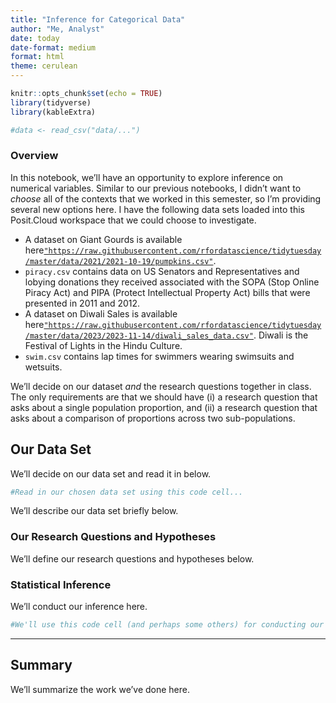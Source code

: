 ```yaml
---
title: "Inference for Categorical Data"
author: "Me, Analyst"
date: today
date-format: medium
format: html
theme: cerulean
---
```


```r
knitr::opts_chunk$set(echo = TRUE)
library(tidyverse)
library(kableExtra)

#data <- read_csv("data/...")
```

### Overview

In this notebook, we'll have an opportunity to explore inference on numerical variables. Similar to our previous notebooks, I didn't want to *choose* all of the contexts that we worked in this semester, so I'm providing several new options here. I have the following data sets loaded into this Posit.Cloud workspace that we could choose to investigate.

+ A dataset on Giant Gourds is available here[`"https://raw.githubusercontent.com/rfordatascience/tidytuesday/master/data/2021/2021-10-19/pumpkins.csv"`](https://raw.githubusercontent.com/rfordatascience/tidytuesday/master/data/2021/2021-10-19/pumpkins.csv).
+ `piracy.csv` contains data on US Senators and Representatives and lobying donations they received associated with the SOPA (Stop Online Piracy Act) and PIPA (Protect Intellectual Property Act) bills that were presented in 2011 and 2012.
+ A dataset on Diwali Sales is available here[`"https://raw.githubusercontent.com/rfordatascience/tidytuesday/master/data/2023/2023-11-14/diwali_sales_data.csv"`](https://raw.githubusercontent.com/rfordatascience/tidytuesday/master/data/2023/2023-11-14/diwali_sales_data.csv). Diwali is the Festival of Lights in the Hindu Culture.
+ `swim.csv` contains lap times for swimmers wearing swimsuits and wetsuits.

We'll decide on our dataset *and* the research questions together in class. The only requirements are that we should have (i) a research question that asks about a single population proportion, and (ii) a research question that asks about a comparison of proportions across two sub-populations.

## Our Data Set

We'll decide on our data set and read it in below.

```r
#Read in our chosen data set using this code cell...

```

We'll describe our data set briefly below.

### Our Research Questions and Hypotheses

We'll define our research questions and hypotheses below.

### Statistical Inference

We'll conduct our inference here.

```r
#We'll use this code cell (and perhaps some others) for conducting our analysis and making inference...
```

***

## Summary

We'll summarize the work we've done here.